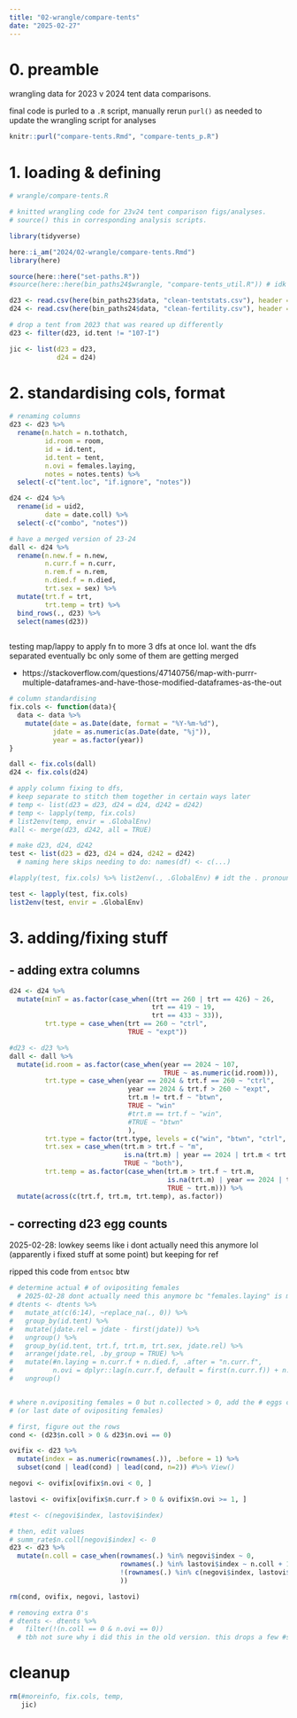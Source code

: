 ```yaml
---
title: "02-wrangle/compare-tents"
date: "2025-02-27"
---
```


# 0. preamble

wrangling data for 2023 v 2024 tent data comparisons. 

final code is purled to a `.R` script, manually rerun `purl()` as needed to update the wrangling script for analyses

```r
knitr::purl("compare-tents.Rmd", "compare-tents_p.R")
```


# 1. loading & defining

```r
# wrangle/compare-tents.R

# knitted wrangling code for 23v24 tent comparison figs/analyses.
# source() this in corresponding analysis scripts.
```

```r
library(tidyverse)

here::i_am("2024/02-wrangle/compare-tents.Rmd")
library(here)

source(here::here("set-paths.R"))
#source(here::here(bin_paths24$wrangle, "compare-tents_util.R")) # idk if need this yet
```

```r
d23 <- read.csv(here(bin_paths23$data, "clean-tentstats.csv"), header = TRUE) %>% mutate(year = 2023)
d24 <- read.csv(here(bin_paths24$data, "clean-fertility.csv"), header = TRUE) %>% mutate(year = 2024)

# drop a tent from 2023 that was reared up differently
d23 <- filter(d23, id.tent != "107-I")

jic <- list(d23 = d23,
            d24 = d24)
```



# 2. standardising cols, format

```r
# renaming columns
d23 <- d23 %>%
  rename(n.hatch = n.tothatch,
         id.room = room,
         id = id.tent,
         id.tent = tent,
         n.ovi = females.laying,
         notes = notes.tents) %>%
  select(-c("tent.loc", "if.ignore", "notes"))

d24 <- d24 %>%
  rename(id = uid2,
         date = date.coll) %>%
  select(-c("combo", "notes"))

# have a merged version of 23-24
dall <- d24 %>%
  rename(n.new.f = n.new,
         n.curr.f = n.curr,
         n.rem.f = n.rem,
         n.died.f = n.died,
         trt.sex = sex) %>%
  mutate(trt.f = trt,
         trt.temp = trt) %>%
  bind_rows(., d23) %>%
  select(names(d23))
  
```

testing map/lappy to apply fn to more 3 dfs at once lol. want the dfs separated eventually bc only some of them are getting merged

- https://stackoverflow.com/questions/47140756/map-with-purrr-multiple-dataframes-and-have-those-modified-dataframes-as-the-out

```r
# column standardising
fix.cols <- function(data){
  data <- data %>%
    mutate(date = as.Date(date, format = "%Y-%m-%d"),
           jdate = as.numeric(as.Date(date, "%j")),
           year = as.factor(year))
}

dall <- fix.cols(dall)
d24 <- fix.cols(d24)

# apply column fixing to dfs,
# keep separate to stitch them together in certain ways later
# temp <- list(d23 = d23, d24 = d24, d242 = d242)
# temp <- lapply(temp, fix.cols)
# list2env(temp, envir = .GlobalEnv)
#all <- merge(d23, d242, all = TRUE)
```


```r
# make d23, d24, d242
test <- list(d23 = d23, d24 = d24, d242 = d242)
  # naming here skips needing to do: names(df) <- c(...)

#lapply(test, fix.cols) %>% list2env(., .GlobalEnv) # idt the . pronoun works like this lol

test <- lapply(test, fix.cols)
list2env(test, envir = .GlobalEnv)
```




# 3. adding/fixing stuff

## - adding extra columns

```r
d24 <- d24 %>%
  mutate(minT = as.factor(case_when((trt == 260 | trt == 426) ~ 26,
                                    trt == 419 ~ 19,
                                    trt == 433 ~ 33)),
         trt.type = case_when(trt == 260 ~ "ctrl",
                              TRUE ~ "expt"))

#d23 <- d23 %>%
dall <- dall %>%
  mutate(id.room = as.factor(case_when(year == 2024 ~ 107,
                                       TRUE ~ as.numeric(id.room))),
         trt.type = case_when(year == 2024 & trt.f == 260 ~ "ctrl",
                              year == 2024 & trt.f > 260 ~ "expt",
                              trt.m != trt.f ~ "btwn",
                              TRUE ~ "win"
                              #trt.m == trt.f ~ "win",
                              #TRUE ~ "btwn"
                              ),
         trt.type = factor(trt.type, levels = c("win", "btwn", "ctrl", "expt")),
         trt.sex = case_when(trt.m > trt.f ~ "m",
                             is.na(trt.m) | year == 2024 | trt.m < trt.f ~ "f",
                             TRUE ~ "both"),
         trt.temp = as.factor(case_when(trt.m > trt.f ~ trt.m,
                                        is.na(trt.m) | year == 2024 | trt.m < trt.f ~ trt.f,
                                        TRUE ~ trt.m))) %>%
  mutate(across(c(trt.f, trt.m, trt.temp), as.factor))
```


## - correcting d23 egg counts

2025-02-28: lowkey seems like i dont actually need this anymore lol (apparently i fixed stuff at some point) but keeping for ref

ripped this code from `entsoc` btw

```r
# determine actual # of ovipositing females
  # 2025-02-28 dont actually need this anymore bc "females.laying" is manually calculated in the gsheet!
# dtents <- dtents %>%
#   mutate_at(c(6:14), ~replace_na(., 0)) %>% 
#   group_by(id.tent) %>%
#   mutate(jdate.rel = jdate - first(jdate)) %>%
#   ungroup() %>%
#   group_by(id.tent, trt.f, trt.m, trt.sex, jdate.rel) %>%
#   arrange(jdate.rel, .by_group = TRUE) %>%
#   mutate(#n.laying = n.curr.f + n.died.f, .after = "n.curr.f",
#          n.ovi = dplyr::lag(n.curr.f, default = first(n.curr.f)) + n.died.f, .after = "n.curr.f") %>%
#   ungroup()


# where n.ovipositing females = 0 but n.collected > 0, add the # eggs collected to the day before
# (or last date of ovipositing females)

# first, figure out the rows
cond <- (d23$n.coll > 0 & d23$n.ovi == 0)

ovifix <- d23 %>%
  mutate(index = as.numeric(rownames(.)), .before = 1) %>%
  subset(cond | lead(cond) | lead(cond, n=2)) #%>% View() 

negovi <- ovifix[ovifix$n.ovi < 0, ]

lastovi <- ovifix[ovifix$n.curr.f > 0 & ovifix$n.ovi >= 1, ]

#test <- c(negovi$index, lastovi$index)

# then, edit values
# summ_rate$n.coll[negovi$index] <- 0
d23 <- d23 %>% 
  mutate(n.coll = case_when(rownames(.) %in% negovi$index ~ 0,
                            rownames(.) %in% lastovi$index ~ n.coll + 1,
                            !(rownames(.) %in% c(negovi$index, lastovi$index)) ~ as.numeric(n.coll)
                            ))

rm(cond, ovifix, negovi, lastovi)

# removing extra 0's
# dtents <- dtents %>%
#   filter(!(n.coll == 0 & n.ovi == 0))
  # tbh not sure why i did this in the old version. this drops a few #s here and there
```

# cleanup

```r
rm(#moreinfo, fix.cols, temp,
   jic)
```

